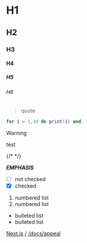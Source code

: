 # H1

## H2

### H3

#### H4

##### H5

###### H6

> quote

```lua
for i = 1,10 do print(i) end
```

> [!WARNING]
> test

{/* <BMFView /> */}

**_EMPHASIS_**

-   [ ] not checked
-   [x] checked

1. numbered list
2. numbered list

-   bulleted list
-   bulleted list

[Next.js](https://nextjs.org/)
[/](/)
[/docs/appeal](/docs/appeal)
